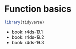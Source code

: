 
# Function basics

```r
library(tidyverse)
```


- book: r4ds-19.1
- book: r4ds-19.2
- book: r4ds-19.3
